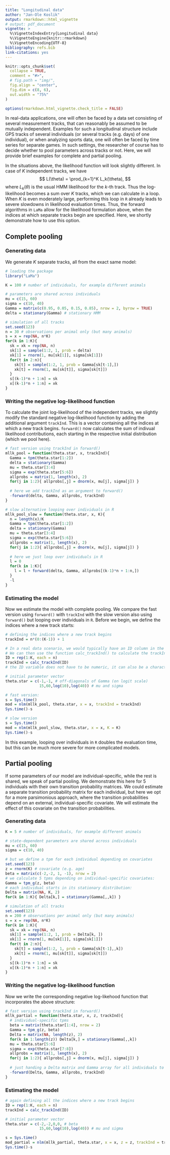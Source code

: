 ```yaml
---
title: "Longitudinal data"
author: "Jan-Ole Koslik"
output: rmarkdown::html_vignette
# output: pdf_document
vignette: >
  %\VignetteIndexEntry{Longitudinal data}
  %\VignetteEngine{knitr::rmarkdown}
  %\VignetteEncoding{UTF-8}
bibliography: refs.bib
link-citations: yes
---
```


```r
knitr::opts_chunk$set(
  collapse = TRUE,
  comment = "#>",
  # fig.path = "img/",
  fig.align = "center",
  fig.dim = c(8, 6),
  out.width = "75%"
)

options(rmarkdown.html_vignette.check_title = FALSE)
```

In real-data applications, one will often be faced by a data set consisting of several measurement tracks, that can reasonably be assumed to be mutually independent. Examples for such a longitudinal structure include GPS tracks of several individuals (or several tracks (e.g. days) of one individual), or when analyzing sports data, one will often be faced by time series for separate games. In such settings, the researcher of course has to decide whether to pool parameters across tracks or not. Here, we will provide brief examples for complete and partial pooling.

In the situations above, the likelihood function will look slightly different. In case of $K$ independent tracks, we have
$$
L(\theta) = \prod_{k=1}^K L_k(\theta),
$$
where $L_k(\theta)$ is the usual HMM likelihood for the $k$-th track. Thus the log-likelihood becomes a sum over $K$ tracks, which we can calculate in a loop. When $K$ is even moderately large, performing this loop in `R` already leads to severe slowdowns in likelihood evaluation times. Thus, the forward algorithms in `LaMa` allow for the likelihood formulation above, when the indices at which separate tracks begin are specified. Here, we shortly demonstrate how to use this option.

## Complete pooling

### Generating data

We generate $K$ separate tracks, all from the exact same model:

```r
# loading the package
library("LaMa")
```

```r
K = 100 # number of individuals, for example different animals

# parameters are shared across individuals
mu = c(15, 60)
sigma = c(10, 40)
Gamma = matrix(c(0.95, 0.05, 0.15, 0.85), nrow = 2, byrow = TRUE)
delta = stationary(Gamma) # stationary HMM

# simulation of all tracks
set.seed(123)
n = 30 # observations per animal only (but many animals)
s = x = rep(NA, n*K)
for(k in 1:K){
  sk = xk = rep(NA, n)
  sk[1] = sample(1:2, 1, prob = delta)
  xk[1] = rnorm(1, mu[sk[1]], sigma[sk[1]])
  for(t in 2:n){
    sk[t] = sample(1:2, 1, prob = Gamma[sk[t-1],]) 
    xk[t] = rnorm(1, mu[sk[t]], sigma[sk[t]])
  }
  s[(k-1)*n + 1:n] = sk
  x[(k-1)*n + 1:n] = xk
}
```

### Writing the negative log-likelihood function

To calculate the joint log-likelihood of the independent tracks, we slightly modify the standard negative log-likelihood function by adding the additional argument `trackInd`. This is a vector containing all the indices at which a new track begins. `forward()` now calculates the sum of indivual likelihood contributions, each starting in the respective initial distribution (which we pool here).

```r
# fast version using trackInd in forward()
mllk_pool = function(theta.star, x, trackInd){
  Gamma = tpm(theta.star[1:2])
  delta = stationary(Gamma)
  mu = theta.star[3:4]
  sigma = exp(theta.star[5:6])
  allprobs = matrix(1, length(x), 2)
  for(j in 1:2){ allprobs[,j] = dnorm(x, mu[j], sigma[j]) }
  
  # here we add trackInd as an argument to forward()
  -forward(delta, Gamma, allprobs, trackInd)
}

# slow alternative looping over individuals in R
mllk_pool_slow = function(theta.star, x, K){
  n = length(x)/K
  Gamma = tpm(theta.star[1:2])
  delta = stationary(Gamma)
  mu = theta.star[3:4]
  sigma = exp(theta.star[5:6])
  allprobs = matrix(1, length(x), 2)
  for(j in 1:2){ allprobs[,j] = dnorm(x, mu[j], sigma[j]) }
  
  # here we just loop over individuals in R
  l = 0
  for(k in 1:K){
    l = l + forward(delta, Gamma, allprobs[(k-1)*n + 1:n,])
  }
  -l
}
```

### Estimating the model

Now we estimate the model with complete pooling. We compare the fast version using `forward()` with `trackInd` with the slow version also using `forward()` but looping over individuals in `R`. Before we begin, we define the indices where a new track starts:

```r
# defining the indices where a new track begins
trackInd = n*(0:(K-1)) + 1

# In a real data scenario, we would typically have an ID column in the data set.
# We can then use the function calc_trackInd() to calculate the trackInd vector:
ID = rep(1:K, each = n)
trackInd = calc_trackInd(ID)
# the ID variable does not have to be numeric, it can also be a character vector.

# initial parameter vector
theta.star = c(-1,-1, # off-diagonals of Gamma (on logit scale)
               15,60,log(10),log(40)) # mu and sigma

# fast version:
s = Sys.time()
mod = nlm(mllk_pool, theta.star, x = x, trackInd = trackInd)
Sys.time()-s

# slow version
s = Sys.time()
mod = nlm(mllk_pool_slow, theta.star, x = x, K = K)
Sys.time()-s
```

In this example, looping over individuals in `R` doubles the evaluation time, but this can be much more severe for more complicated models.

## Partial pooling

If some parameters of our model are individual-specific, while the rest is shared, we speak of partial pooling. We demonstrate this here for 5 individuals with their own transition probability matrices. We could estimate a separate transition probability matrix for each individual, but here we opt for a more parsimonious approach, where the transition probabilities depend on an external, individual-specific covariate. We will estimate the effect of this covariate on the transition probabilities.

### Generating data

```r
K = 5 # number of individuals, for example different animals

# state-dependent parameters are shared across individuals
mu = c(15, 60)
sigma = c(10, 40)

# but we define a tpm for each individual depending on covariates
set.seed(123)
z = rnorm(K) # covariate (e.g. age)
beta = matrix(c(-2,-2, 1, -1), nrow = 2)
# we calculate 5 tpms depending on individual-specific covariates:
Gamma = tpm_g(z, beta)
# each individual starts in its stationary distribution:
Delta = matrix(NA, K, 2)
for(k in 1:K){ Delta[k,] = stationary(Gamma[,,k]) }

# simulation of all tracks
set.seed(123)
n = 200 # observations per animal only (but many animals)
s = x = rep(NA, n*K)
for(k in 1:K){
  sk = xk = rep(NA, n)
  sk[1] = sample(1:2, 1, prob = Delta[k, ])
  xk[1] = rnorm(1, mu[sk[1]], sigma[sk[1]])
  for(t in 2:n){
    sk[t] = sample(1:2, 1, prob = Gamma[sk[t-1],,k]) 
    xk[t] = rnorm(1, mu[sk[t]], sigma[sk[t]])
  }
  s[(k-1)*n + 1:n] = sk
  x[(k-1)*n + 1:n] = xk
}
```

### Writing the negative log-likelihood function

Now we write the corresponding negative log-likehood function that incorporates the above structure:

```r
# fast version using trackInd in forward()
mllk_partial = function(theta.star, x, z, trackInd){
  # individual-specific tpms
  beta = matrix(theta.star[1:4], nrow = 2)
  Gamma = tpm_g(z, beta)
  Delta = matrix(NA, length(z), 2)
  for(k in 1:length(z)) Delta[k,] = stationary(Gamma[,,k])
  mu = theta.star[5:6]
  sigma = exp(theta.star[7:8])
  allprobs = matrix(1, length(x), 2)
  for(j in 1:2){ allprobs[,j] = dnorm(x, mu[j], sigma[j]) }
  
  # just handing a Delta matrix and Gamma array for all individuals to forward()
  -forward(Delta, Gamma, allprobs, trackInd)
}
```

### Estimating the model

```r
# again defining all the indices where a new track begins
ID = rep(1:K, each = n)
trackInd = calc_trackInd(ID)

# initial parameter vector
theta.star = c(-2,-2,0,0, # beta
               15,60,log(10),log(40)) # mu and sigma

s = Sys.time()
mod_partial = nlm(mllk_partial, theta.star, x = x, z = z, trackInd = trackInd)
Sys.time()-s
```